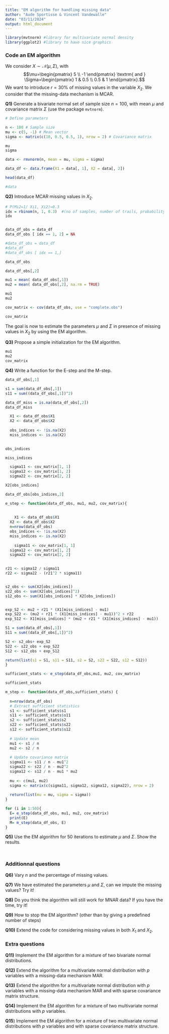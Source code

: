 ```yaml
---
title: "EM algorithm for handling missing data"
author: "Aude Sportisse & Vincent Vandewalle"
date: "03/11/2024"
output: html_document
---
```


```r
library(mvtnorm) #library for multivariate normal density
library(ggplot2) #library to have nice graphics
```


### Code an EM algorithm

We consider $X\sim \mathcal{N}(\mu,\Sigma)$, with
    $$\mu=\begin{pmatrix} 5 \\ -1
    \end{pmatrix} \textrm{ and } \Sigma=\begin{pmatrix} 1 & 0.5 \\ 0.5 & 1
    \end{pmatrix}.$$ We want to introduce $r=30\%$ of missing values in the variable $X_2$. We consider that the missing-data mechanism is MCAR.
  

**Q1)** Generate a bivariate normal set of sample size $n=100$, with mean $\mu$ and covariance matrix $\Sigma$ (use the package `mvtnorm`).

```r
# Define parameters

n <- 100 # Sample size
mu <- c(5, -1) # Mean vector
sigma <- matrix(c(10, 0.5, 0.5, 1), nrow = 2) # Covariance matrix

```

```r
mu
sigma

```

```r
data <- rmvnorm(n, mean = mu, sigma = sigma)

data_df <- data.frame(X1 = data[, 1], X2 = data[, 2])

head(data_df)

```
```r
#data
```


**Q2)** Introduce MCAR missing values in $X_2$. 

```r
# P(Mi2=1/ Xi1, Xi2)=0.3
idx = rbinom(n, 1, 0.3)  #(no of samples, number of trails, probability of success)
idx
```

```r

```

```r
data_df_obs = data_df
data_df_obs [ idx == 1, 2] = NA
```

```r
#data_df_obs = data_df
#data_df
#data_df_obs [ idx == 1,]
```


```r
data_df_obs
```

```r
data_df_obs[,2]
```



```r

mu1 = mean( data_df_obs[,1])
mu2 = mean( data_df_obs[,2], na.rm = TRUE)
```


```r
mu1
mu2
```

```r
cov_matrix <- cov(data_df_obs, use = "complete.obs")

```


```r
cov_matrix
```


The goal is now to estimate the parameters $\mu$ and $\Sigma$ in presence of missing values in $X_2$ by using the EM algorithm.

**Q3)** Propose a simple initialization for the EM algorithm. 

```r
mu1
mu2
cov_matrix
```


**Q4)** Write a function for the E-step and the M-step. 

```r
data_df_obs[,1]
```


```r
s1 = sum(data_df_obs[,1])
s11 = sum((data_df_obs[,1])^2)

```


```r
data_df_miss = is.na(data_df_obs[,2])
data_df_miss
```

```r
  X1 <- data_df_obs$X1
  X2 <- data_df_obs$X2
  
  obs_indices <- !is.na(X2)
  miss_indices <- is.na(X2)
  
```


```r
obs_indices

miss_indices
```


```r

  sigma11 <- cov_matrix[1, 1]
  sigma12 <- cov_matrix[1, 2]
  sigma22 <- cov_matrix[2, 2]
```


```r
X2[obs_indices]
```


```r
data_df_obs[obs_indices,2]
```



```r
e_step <- function(data_df_obs, mu1, mu2, cov_matrix){
  
  
    X1 <- data_df_obs$X1
  X2 <- data_df_obs$X2
  n=nrow(data_df_obs)
  obs_indices <- !is.na(X2)
  miss_indices <- is.na(X2)
  
    sigma11 <- cov_matrix[1, 1]
  sigma12 <- cov_matrix[1, 2]
  sigma22 <- cov_matrix[2, 2]
  

r21 <- sigma12 / sigma11
r22 <- sigma22 - (r21^2 * sigma11)


s2_obs <- sum(X2[obs_indices]) 
s22_obs <- sum(X2[obs_indices]^2) 
s12_obs <- sum(X1[obs_indices] * X2[obs_indices]) 


exp_S2 <- mu2 + r21 * (X1[miss_indices] - mu1)
exp_S22 <- (mu2 + r21 * (X1[miss_indices] - mu1))^2 + r22
exp_S12 <- X1[miss_indices] * (mu2 + r21 * (X1[miss_indices] - mu1))

S1 = sum(data_df_obs[,1])
S11 = sum((data_df_obs[,1])^2)

S2 <- s2_obs+ exp_S2
S22 <- s22_obs + exp_S22
S12 <- s12_obs + exp_S12

return(list(s1 = S1, s11 = S11, s2 = S2, s22 = S22, s12 = S12))
}

```

```r
sufficient_stats <- e_step(data_df_obs,mu1, mu2, cov_matrix)
```


```r
sufficient_stats
```


```r

m_step <- function(data_df_obs,sufficient_stats) {
  
  n=nrow(data_df_obs)
  # Extract sufficient statistics
  s1 <- sufficient_stats$s1
  s11 <- sufficient_stats$s11
  s2 <- sufficient_stats$s2
  s22 <- sufficient_stats$s22
  s12 <- sufficient_stats$s12
  
  # Update mean
  mu1 <- s1 / n
  mu2 <- s2 / n
  
  # Update covariance matrix
  sigma11 <- s11 / n - mu1^2
  sigma22 <- s22 / n - mu2^2
  sigma12 <- s12 / n - mu1 * mu2
  
  mu <- c(mu1, mu2)
  sigma <- matrix(c(sigma11, sigma12, sigma12, sigma22), nrow = 2)
  
  return(list(mu = mu, sigma = sigma))
}

```


```r
for (i in 1:50){
  E= e_step(data_df_obs, mu1, mu2, cov_matrix)
  print(E)
  M= m_step(data_df_obs, E)
}

```


**Q5)** Use the EM algorithm for $50$ iterations to estimate $\mu$ and $\Sigma$. Show the results. 

```r

```

```r

```


### Additionnal questions

**Q6)** Vary $n$ and the percentage of missing values.

**Q7)** We have estimated the parameters $\mu$ and $\Sigma$, can we impute the missing values? Try it!

**Q8)** Do you think the algorithm will still work for MNAR data? If you have the time, try it!

**Q9)** How to stop the EM algorithm? (other than by giving a predefined number of steps) 

**Q10)** Extend the code for considering missing values in both $X_1$ and $X_2$.

### Extra questions

**Q11)** Implement the EM algorithm for a mixture of two bivariate normal distributions.

**Q12)** Extend the algorithm for a multivariate normal distribution with $p$ variables with a missing-data mechanism MAR.


**Q13)** Extend the algorithm for a multivariate normal distribution with $p$ variables with a missing-data mechanism MAR and with sparse covariance matrix structure. 

**Q14)** Implement the EM algorithm for a mixture of two multivariate normal distributions with $p$ variables.

**Q15**) Implement the EM algorithm for a mixture of two multivariate normal distributions with $p$ variables and with sparse covariance matrix structure.

